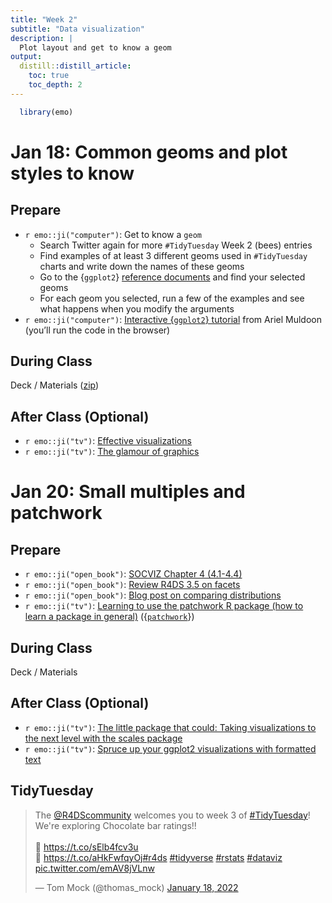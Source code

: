 ```yaml
---
title: "Week 2"
subtitle: "Data visualization"
description: |
  Plot layout and get to know a geom
output:
  distill::distill_article:
    toc: true
    toc_depth: 2
---
```


```r
  library(emo)
```

# Jan 18: Common geoms and plot styles to know

## Prepare

* `r emo::ji("computer")`: Get to know a `geom`
  * Search Twitter again for more `#TidyTuesday` Week 2 (bees) entries
  * Find examples of at least 3 different geoms used in `#TidyTuesday` charts and write down the names of these geoms
  * Go to the {`ggplot2`} [reference documents](https://ggplot2.tidyverse.org/reference/#section-geoms) and find your selected geoms
  * For each geom you selected, run a few of the examples and see what happens when you modify the arguments
* `r emo::ji("computer")`: [Interactive {`ggplot2`} tutorial](https://learn.themethodsection.com/tutorials/ggplot2/basics/) from Ariel Muldoon (you'll run the code in the browser)
  
  
## During Class

Deck / Materials ([zip](https://www.dropbox.com/s/r3kkoveagn024a2/dataviz3.zip?dl=1))

## After Class (Optional)

* `r emo::ji("tv")`: [Effective visualizations](https://www.rstudio.com/resources/rstudioconf-2020/effective-visualizations/)
* `r emo::ji("tv")`: [The glamour of graphics](https://www.rstudio.com/resources/rstudioconf-2020/the-glamour-of-graphics/)

# Jan 20: Small multiples and patchwork

## Prepare

* `r emo::ji("open_book")`: [SOCVIZ Chapter 4 (4.1-4.4)](https://socviz.co/groupfacettx.html)
* `r emo::ji("open_book")`: [Review R4DS 3.5 on facets](https://r4ds.had.co.nz/data-visualisation.html#facets)
* `r emo::ji("open_book")`: [Blog post on comparing distributions](https://kieranhealy.org/blog/archives/2021/12/19/comparing-distributions/)
* `r emo::ji("tv")`: [Learning to use the patchwork R package (how to learn a package in general)](https://www.youtube.com/watch?v=2o1YDUKyhu0) ({[`patchwork`](https://patchwork.data-imaginist.com/articles/patchwork.html)})

## During Class

Deck / Materials

## After Class (Optional)

* `r emo::ji("tv")`: [The little package that could: Taking visualizations to the next level with the scales package](https://www.rstudio.com/resources/rstudioconf-2020/the-little-package-that-could-taking-visualizations-to-the-next-level-with-the-scales-package/)
* `r emo::ji("tv")`: [Spruce up your ggplot2 visualizations with formatted text](https://www.rstudio.com/resources/rstudioconf-2020/spruce-up-your-ggplot2-visualizations-with-formatted-text/)



## TidyTuesday

<blockquote class="twitter-tweet"><p lang="en" dir="ltr">The <a href="https://twitter.com/R4DScommunity?ref_src=twsrc%5Etfw">@R4DScommunity</a> welcomes you to week 3 of <a href="https://twitter.com/hashtag/TidyTuesday?src=hash&amp;ref_src=twsrc%5Etfw">#TidyTuesday</a>! We&#39;re exploring Chocolate bar ratings!!<br><br>📁 <a href="https://t.co/sElb4fcv3u">https://t.co/sElb4fcv3u</a><br>📰 <a href="https://t.co/aHkFwfqyOj">https://t.co/aHkFwfqyOj</a><a href="https://twitter.com/hashtag/r4ds?src=hash&amp;ref_src=twsrc%5Etfw">#r4ds</a> <a href="https://twitter.com/hashtag/tidyverse?src=hash&amp;ref_src=twsrc%5Etfw">#tidyverse</a> <a href="https://twitter.com/hashtag/rstats?src=hash&amp;ref_src=twsrc%5Etfw">#rstats</a> <a href="https://twitter.com/hashtag/dataviz?src=hash&amp;ref_src=twsrc%5Etfw">#dataviz</a> <a href="https://t.co/emAV8jVLnw">pic.twitter.com/emAV8jVLnw</a></p>&mdash; Tom Mock (@thomas_mock) <a href="https://twitter.com/thomas_mock/status/1483236475370102787?ref_src=twsrc%5Etfw">January 18, 2022</a></blockquote> <script async src="https://platform.twitter.com/widgets.js" charset="utf-8"></script>


